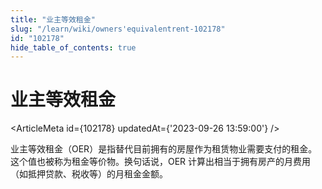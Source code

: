 ```yaml
---
title: "业主等效租金"
slug: "/learn/wiki/owners'equivalentrent-102178"
id: "102178"
hide_table_of_contents: true
---
```



# 业主等效租金

<ArticleMeta id={102178} updatedAt={'2023-09-26 13:59:00'} />
<div className='border-solid border-b border-t-0 my-4 border-[var(--ifm-color-gray-300)]' />

业主等效租金（OER）是指替代目前拥有的房屋作为租赁物业需要支付的租金。这个值也被称为租金等价物。换句话说，OER 计算出相当于拥有房产的月费用（如抵押贷款、税收等）的月租金金额。

